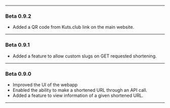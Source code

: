 #
---
### Beta 0.9.2
- Added a QR code from Kuts.club link on the main website.
---
### Beta 0.9.1
- Added a feature to allow custom slugs on GET requested shortening.
---
### Beta 0.9.0
- Improved the UI of the webapp
- Enabled the ability to make a shortened URL through an API call.
- Added a feature to view information of a given shortened URL.
---
